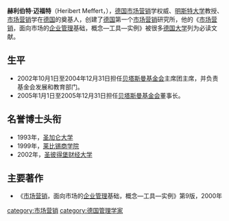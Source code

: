 '''赫利伯特·迈福特'''（Heribert Meffert，{{bd|1937年}}），[[德国|德国]][[市场营销|市场营销]]学权威、[[明斯特大学|明斯特大学]]教授、[[市场营销|市场营销]]学在[[德国|德国]]的奠基人，创建了[[德国|德国]]第一个[[市场营销|市场营销]]研究所，他的《[[市场营销|市场营销]]，面向市场的[[企业管理|企业管理]]基础，概念—工具—实例》被很多[[德国大学|德国大学]]列为必读文献。

==生平==
*2002年10月1日至2004年12月31日担任[[贝塔斯曼基金会|贝塔斯曼基金会]]主席团主席，并负责基金会发展和教育部门。
*2005年1月1日至2005年12月31日担任[[贝塔斯曼基金会|贝塔斯曼基金会]]董事长。

==名誉博士头衔==
*1993年，[[圣加仑大学|圣加仑大学]]
*1999年，[[莱比锡商学院|莱比锡商学院]]
*2002年，[[圣彼得堡财经大学|圣彼得堡财经大学]]

==主要著作==
*《[[市场营销|市场营销]]，面向市场的[[企业管理|企业管理]]基础，概念—工具—实例》第9版，2000年

{{Germany-academic-bio-stub}}

[[category:市场营销|category:市场营销]]
[[category:德国管理学家|category:德国管理学家]]
